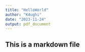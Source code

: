 ```yaml
---
title: "HelloWorld"
author: "K4ughi"
date: "2023-11-24"
output: pdf_document
---
```



## This is a markdown file